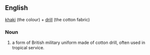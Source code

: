 ==English==
[[khaki]] (the colour) + [[drill]] (the cotton fabric)

===Noun===
{{en-noun|-}}
# a form of British military uniform made of cotton drill, often used in tropical service.